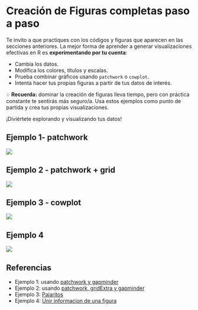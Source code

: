 # Creación de Figuras completas paso a paso

Te invito a que practiques con los códigos y figuras que aparecen en las secciones anteriores. La mejor forma de aprender a generar visualizaciones efectivas en R es **experimentando por tu cuenta**:

-    Cambia los datos.
-   Modifica los colores, títulos y escalas.
-   Prueba combinar gráficos usando `patchwork` o `cowplot`.
-   Intenta hacer tus propias figuras a partir de tus datos de interés.

💡 **Recuerda:** dominar la creación de figuras lleva tiempo, pero con práctica constante te sentirás más seguro/a. Usa estos ejemplos como punto de partida y crea tus propias visualizaciones.

¡Diviértete explorando y visualizando tus datos!

## Ejemplo 1- patchwork

[![](figrues/exmple1.webp)](https://cmdlinetips.com/2020/01/tips-to-combine-multiple-ggplots-using-patchwork/)

## Ejemplo 2 - patchwork + grid

[![](figrues/example2A.png)](https://cmdlinetips.com/2020/01/tips-to-combine-multiple-ggplots-using-patchwork/)

## **Ejemplo 3 - cowplot**

[![](figrues/gaedeetal_fig3.png)](https://beep-boopr.github.io/ubcBIOL548L/articles/group-03_Using-cowplot-multi-panel.html)

## **Ejemplo 4**

[![](figrues/example2.jpg)](https://hbctraining.github.io/publication_perfect/lessons/09_final_figure.html)

## Referencias

-   Ejemplo 1: usando [patchwork y gapminder](https://cmdlinetips.com/2020/01/tips-to-combine-multiple-ggplots-using-patchwork/)
-   Ejemplo 2: usando [patchwork, gridExtra y gapminder](https://cmdlinetips.com/2020/01/tips-to-combine-multiple-ggplots-using-patchwork/)
-   Ejemplo 3: [Pajaritos](https://beep-boopr.github.io/ubcBIOL548L/articles/group-03_Using-cowplot-multi-panel.html)
-   Ejemplo 4: [Unir informacion de una figura](https://hbctraining.github.io/publication_perfect/lessons/09_final_figure.html)
